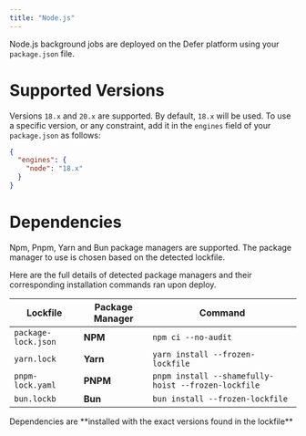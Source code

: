 ```yaml
---
title: "Node.js"
---
```


Node.js background jobs are deployed on the Defer platform using your
`package.json` file.

# Supported Versions

Versions `18.x` and `20.x` are supported. By default, `18.x` will be used. To
use a specific version, or any constraint, add it in the `engines` field of your
`package.json` as follows:

```json
{
  "engines": {
    "node": "18.x"
  }
}
```

# Dependencies

Npm, Pnpm, Yarn and Bun package managers are supported. The package manager to
use is chosen based on the detected lockfile.

Here are the full details of detected package managers and their corresponding
installation commands ran upon deploy.

| Lockfile            | Package Manager | Command                                             |
| ------------------- | --------------- | --------------------------------------------------- |
| `package-lock.json` | **NPM**         | `npm ci --no-audit`                                 |
| `yarn.lock`         | **Yarn**        | `yarn install --frozen-lockfile`                    |
| `pnpm-lock.yaml`    | **PNPM**        | `pnpm install --shamefully-hoist --frozen-lockfile` |
| `bun.lockb`         | **Bun**         | `bun install --frozen-lockfile`                     |

<Info>
  Dependencies are **installed with the exact versions found in the lockfile**
</Info>

